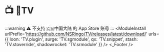 
# 📺 TV
:::warning ⚠️
不支持 🇨🇳中国大陆 的 App Store 账号
:::
<ModuleInstall
  urlPrefix='https://github.com/NSRingo/TV/releases/latest/download/'
  urls={{
    loon: 'TV.plugin',
    surge: 'TV.sgmodule',
    qx: 'TV.snippet',
    stash: 'TV.stoverride',
    shadowrocket: 'TV.srmodule'
  }}
/>
<TV />
<_Footer />
